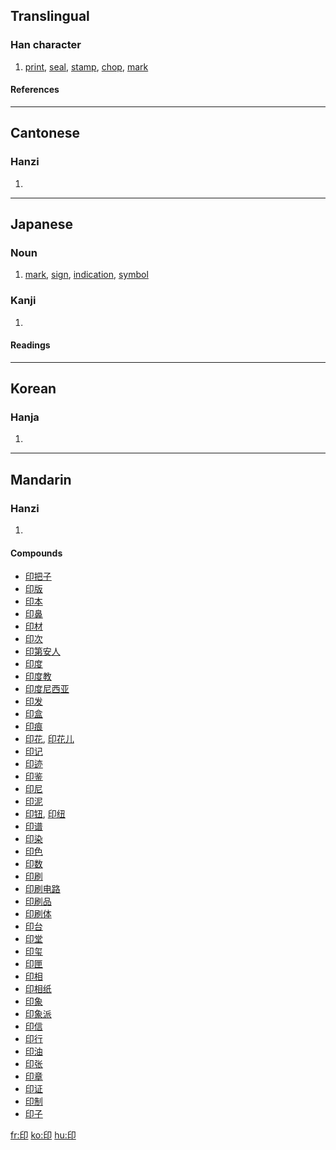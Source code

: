 ==Translingual==
===Han character===
{{Han char|rad=卩|as=04|sn=6|four=7772<sub>0</sub>|canj=竹心尸中 (HPSL)}}
# [[print]], [[seal]], [[stamp]], [[chop]], [[mark]]
====References====
{{Han ref|kx=0159.100|dkj=02848|dj=0363.160|hdz=10312.020|uh=5370|ud=21360|bh=A64C|bd=42572}}
----
==Cantonese==
===Hanzi===
{{yue-hanzi|jyut=|y=yan3}}
# {{defn|Cantonese}}
----
==Japanese==
===Noun===
{{ja-noun|k|hira=しるし|rom=shirushi}}
#[[mark]], [[sign]], [[indication]], [[symbol]]

===Kanji===
{{ja-kanji|grade=|rs=卩04}}
# {{defn|Japanese}} 
====Readings====
{{ja-readings|on=[[いん]] (in)|kun=[[しるし]] (shirushi)}}

----

==Korean==
===Hanja===
{{ko-hanja|hangeul=[[인]], [[끋]]|rv=in, kkeut|mr=in, kkŭt}}
# {{defn|Korean}}
----
==Mandarin==
===Hanzi===
{{cmn-hanzi|pin=[[yìn]] (yin4)|wg=yin<sup>4</sup>}}
# {{defn|Mandarin}}

====Compounds====
*[[印把子]]
*[[印版]]
*[[印本]]
*[[印鼻]]
*[[印材]]
*[[印次]]
*[[印第安人]]
*[[印度]]
*[[印度教]]
*[[印度尼西亚]]
*[[印发]]
*[[印盒]]
*[[印痕]]
*[[印花]], [[印花儿]]
*[[印记]]
*[[印迹]]
*[[印鉴]]
*[[印尼]]
*[[印泥]]
*[[印钮]], [[印纽]]
*[[印谱]]
*[[印染]]
*[[印色]]
*[[印数]]
*[[印刷]]
*[[印刷电路]]
*[[印刷品]]
*[[印刷体]]
*[[印台]]
*[[印堂]]
*[[印玺]]
*[[印匣]]
*[[印相]]
*[[印相纸]]
*[[印象]]
*[[印象派]]
*[[印信]]
*[[印行]]
*[[印油]]
*[[印张]]
*[[印章]]
*[[印证]]
*[[印制]]
*[[印子]]

[[fr:印]]
[[ko:印]]
[[hu:印]]
